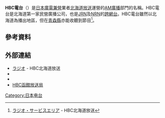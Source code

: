 '''HBC電台'''（{{lang-ja|HBCラジオ，エイチビーシーラジオ}}）是[[日本|日本]][[廣電兼營|廣電兼營]]業者[[北海道放送|北海道放送]]運營的[[中波廣播|AM廣播]]部門的名稱。HBC電台是北海道第一家民營廣播公司，也是[[JRN|JRN]]及[[NRN|NRN]]的[[跨網台|跨網台]]。HBC電台雖然以北海道為播出地區，但在[[青森縣|青森縣]]亦能收聽到節目<ref name="area">[https://www.hbc.co.jp/hbc/hbc-guide/radio-area/index.html ラジオ・サービスエリア] {{Wayback|url=https://www.hbc.co.jp/hbc/hbc-guide/radio-area/index.html |date=20200429151518 }} - HBC北海道放送</ref>。
== 參考資料 ==
{{Reflist}}
== 外部連結 ==
* [https://www.hbc.co.jp/radio/ ラジオ] {{Wayback|url=https://www.hbc.co.jp/radio/ |date=20210106182923 }} - HBC北海道放送
* {{Twitter|HBC_radio1287|HBCラジオ}}
* {{YouTube|c=UC8rxpPuEcXB19TY4yphKulA|HBCラジオ公式YouTubeチャンネル}}
* [https://www.hbc.co.jp/hakodate/ HBC函館放送局] {{Wayback|url=https://www.hbc.co.jp/hakodate/ |date=20210127113548 }}
{{JRN}}
{{NRN}}
[[Category:日本电台|Category:日本电台]]